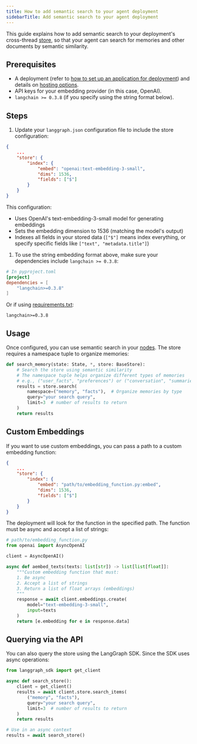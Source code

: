 ```yaml
---
title: How to add semantic search to your agent deployment
sidebarTitle: Add semantic search to your agent deployment
---
```


This guide explains how to add semantic search to your deployment's cross-thread [store](/oss/langgraph/persistence#memory-store), so that your agent can search for memories and other documents by semantic similarity.

## Prerequisites

* A deployment (refer to [how to set up an application for deployment](/langsmith/setup-app-requirements-txt)) and details on [hosting options](/langsmith/hosting).
* API keys for your embedding provider (in this case, OpenAI).
* `langchain >= 0.3.8` (if you specify using the string format below).

## Steps

1. Update your `langgraph.json` configuration file to include the store configuration:

```json
{
    ...
    "store": {
        "index": {
            "embed": "openai:text-embedding-3-small",
            "dims": 1536,
            "fields": ["$"]
        }
    }
}
```

This configuration:

* Uses OpenAI's text-embedding-3-small model for generating embeddings
* Sets the embedding dimension to 1536 (matching the model's output)
* Indexes all fields in your stored data (`["$"]` means index everything, or specify specific fields like `["text", "metadata.title"]`)

1. To use the string embedding format above, make sure your dependencies include `langchain >= 0.3.8`:

```toml
# In pyproject.toml
[project]
dependencies = [
    "langchain>=0.3.8"
]
```

Or if using [requirements.txt](/langsmith/setup-app-requirements-txt):

```
langchain>=0.3.8
```

## Usage

Once configured, you can use semantic search in your [nodes](/oss/langgraph/graph-api#nodes). The store requires a namespace tuple to organize memories:

```python
def search_memory(state: State, *, store: BaseStore):
    # Search the store using semantic similarity
    # The namespace tuple helps organize different types of memories
    # e.g., ("user_facts", "preferences") or ("conversation", "summaries")
    results = store.search(
        namespace=("memory", "facts"),  # Organize memories by type
        query="your search query",
        limit=3  # number of results to return
    )
    return results
```

## Custom Embeddings

If you want to use custom embeddings, you can pass a path to a custom embedding function:

```json
{
    ...
    "store": {
        "index": {
            "embed": "path/to/embedding_function.py:embed",
            "dims": 1536,
            "fields": ["$"]
        }
    }
}
```

The deployment will look for the function in the specified path. The function must be async and accept a list of strings:

```python
# path/to/embedding_function.py
from openai import AsyncOpenAI

client = AsyncOpenAI()

async def aembed_texts(texts: list[str]) -> list[list[float]]:
    """Custom embedding function that must:
    1. Be async
    2. Accept a list of strings
    3. Return a list of float arrays (embeddings)
    """
    response = await client.embeddings.create(
        model="text-embedding-3-small",
        input=texts
    )
    return [e.embedding for e in response.data]
```

## Querying via the API

You can also query the store using the LangGraph SDK. Since the SDK uses async operations:

```python
from langgraph_sdk import get_client

async def search_store():
    client = get_client()
    results = await client.store.search_items(
        ("memory", "facts"),
        query="your search query",
        limit=3  # number of results to return
    )
    return results

# Use in an async context
results = await search_store()
```
